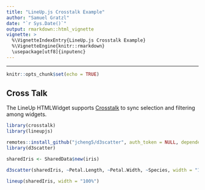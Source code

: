 ```yaml
---
title: "LineUp.js Crosstalk Example"
author: "Samuel Gratzl"
date: "`r Sys.Date()`"
output: rmarkdown::html_vignette
vignette: >
  %\VignetteIndexEntry{LineUp.js Crosstalk Example}
  %\VignetteEngine{knitr::rmarkdown}
  \usepackage[utf8]{inputenc}
---
```

---

```r
knitr::opts_chunk$set(echo = TRUE)
```

## Cross Talk

The LineUp HTMLWidget supports [Crosstalk](http://rstudio.github.io/crosstalk/) to sync selection and filtering among widgets.


```r
library(crosstalk)
library(lineupjs)

remotes::install_github("jcheng5/d3scatter", auth_token = NULL, dependencies = FALSE, uprade = "never")
library(d3scatter)

sharedIris <- SharedData$new(iris)

d3scatter(sharedIris, ~Petal.Length, ~Petal.Width, ~Species, width = "100%")
```

```r
lineup(sharedIris, width = "100%")
```
